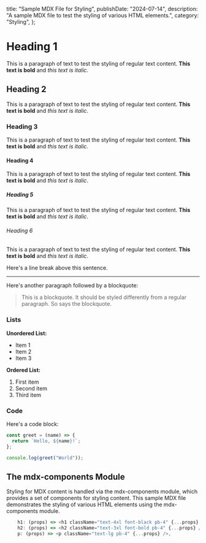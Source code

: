   title: "Sample MDX File for Styling",
  publishDate: "2024-07-14",
  description:
    "A sample MDX file to test the styling of various HTML elements.",
  category: "Styling",
};

# Heading 1

This is a paragraph of text to test the styling of regular text content. **This text is bold** and _this text is italic_.

## Heading 2

This is a paragraph of text to test the styling of regular text content. **This text is bold** and _this text is italic_.

### Heading 3

This is a paragraph of text to test the styling of regular text content. **This text is bold** and _this text is italic_.

#### Heading 4

This is a paragraph of text to test the styling of regular text content. **This text is bold** and _this text is italic_.

##### Heading 5

This is a paragraph of text to test the styling of regular text content. **This text is bold** and _this text is italic_.

###### Heading 6

This is a paragraph of text to test the styling of regular text content. **This text is bold** and _this text is italic_.

Here's a line break above this sentence.

---

Here's another paragraph followed by a blockquote:

> This is a blockquote. It should be styled differently from a regular paragraph. So says the blockquote.

### Lists

**Unordered List:**

- Item 1
- Item 2
- Item 3

**Ordered List:**

1. First item
2. Second item
3. Third item

### Code

Here's a code block:

```javascript
const greet = (name) => {
  return `Hello, ${name}!`;
};

console.log(greet("World"));
```

## The mdx-components Module

Styling for MDX content is handled via the mdx-components module, which provides a set of components for styling content. This sample MDX file demonstrates the styling of various HTML elements using the mdx-components module.

```typescript
    h1: (props) => <h1 className="text-4xl font-black pb-4" {...props} />,
    h2: (props) => <h2 className="text-3xl font-bold pb-4" {...props} />,
    p: (props) => <p className="text-lg pb-4" {...props} />,
```

